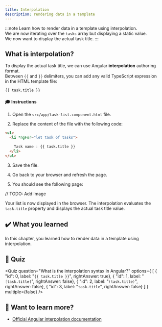 ```yaml
---
title: Interpolation
description: rendering data in a template
---
```



:::note
Learn how to render data in a template using interpolation.  
We are now iterating over the `tasks` array but displaying a static value.      
We now want to display the actual task title.
:::

## What is interpolation?

To display the actual task title, we can use Angular **interpolation** authoring format.  
Between `{{` and `}}` delimiters, you can add any valid TypeScript expression in the HTML template file:

```html
{{ task.title }}
```

#### 🎓 Instructions

1. Open the `src/app/task-list.component.html` file.

2. Replace the content of the file with the following code:

```html ins={"Add interpolation and pass it the task.title property": 3-4}
<ul>
  <li *ngFor="let task of tasks">
      
    Task name : {{ task.title }}
  </li>
</ul>
```

3. Save the file.

4. Go back to your browser and refresh the page.

5. You should see the following page:

// TODO: Add image

Your list is now displayed in the browser.
The interpolation evaluates the `task.title` property and displays the actual task title value.

## ✔️ What you learned

In this chapter, you learned how to render data in a template using interpolation.

## 🚦 Quiz

<Quiz
    question="What is the interpolation syntax in Angular?"
    options={
        [
            { "id": 0, label: "`{{ task.title }}`", rightAnswer: true},
            { "id": 1, label: "`[task.title]`", rightAnswer: false},
            { "id": 2, label: "`(task.title)`", rightAnswer: false},
            { "id": 3, label: "`task.title`", rightAnswer: false}
        ]
    }
    multiple={false}
/>

## 🔎 Want to learn more?

- <a href="https://angular.dev/guide/templates/interpolation" target="_blank">Official Angular interpolation documentation</a>
